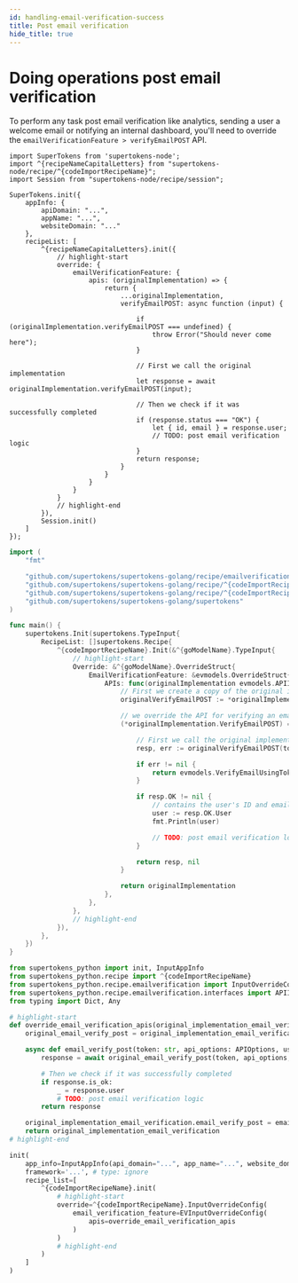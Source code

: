```yaml
---
id: handling-email-verification-success
title: Post email verification
hide_title: true
---
```


<!-- COPY DOCS -->
<!-- ./thirdpartyemailpassword/common-customizations/email-verification/handling-email-verification-success.mdx -->


# Doing operations post email verification

To perform any task post email verification like analytics, sending a user a welcome email or notifying an internal dashboard, you'll need to override the `emailVerificationFeature > verifyEmailPOST` API.

<BackendSDKTabs>
<TabItem value="nodejs">

```tsx
import SuperTokens from 'supertokens-node';
import ^{recipeNameCapitalLetters} from "supertokens-node/recipe/^{codeImportRecipeName}";
import Session from "supertokens-node/recipe/session";

SuperTokens.init({
    appInfo: {
        apiDomain: "...",
        appName: "...",
        websiteDomain: "..."
    },
    recipeList: [
        ^{recipeNameCapitalLetters}.init({
            // highlight-start
            override: {
                emailVerificationFeature: {
                    apis: (originalImplementation) => {
                        return {
                            ...originalImplementation,
                            verifyEmailPOST: async function (input) {

                                if (originalImplementation.verifyEmailPOST === undefined) {
                                    throw Error("Should never come here");
                                }

                                // First we call the original implementation
                                let response = await originalImplementation.verifyEmailPOST(input);

                                // Then we check if it was successfully completed
                                if (response.status === "OK") {
                                    let { id, email } = response.user;
                                    // TODO: post email verification logic
                                }
                                return response;
                            }
                        }
                    }
                }
            }
            // highlight-end
        }),
        Session.init()
    ]
});
```
</TabItem>
<TabItem value="go">

```go
import (
	"fmt"

	"github.com/supertokens/supertokens-golang/recipe/emailverification/evmodels"
	"github.com/supertokens/supertokens-golang/recipe/^{codeImportRecipeName}"
	"github.com/supertokens/supertokens-golang/recipe/^{codeImportRecipeName}/^{goModelName}"
	"github.com/supertokens/supertokens-golang/supertokens"
)

func main() {
	supertokens.Init(supertokens.TypeInput{
		RecipeList: []supertokens.Recipe{
			^{codeImportRecipeName}.Init(&^{goModelName}.TypeInput{
				// highlight-start
				Override: &^{goModelName}.OverrideStruct{
					EmailVerificationFeature: &evmodels.OverrideStruct{
						APIs: func(originalImplementation evmodels.APIInterface) evmodels.APIInterface {
							// First we create a copy of the original implementation
							originalVerifyEmailPOST := *originalImplementation.VerifyEmailPOST

							// we override the API for verifying an email
							(*originalImplementation.VerifyEmailPOST) = func(token string, options evmodels.APIOptions, userContext supertokens.UserContext) (evmodels.VerifyEmailUsingTokenResponse, error) {

								// First we call the original implementation
								resp, err := originalVerifyEmailPOST(token, options, userContext)

								if err != nil {
									return evmodels.VerifyEmailUsingTokenResponse{}, err
								}

								if resp.OK != nil {
									// contains the user's ID and email
									user := resp.OK.User
									fmt.Println(user)

									// TODO: post email verification logic
								}

								return resp, nil
							}

							return originalImplementation
						},
					},
				},
				// highlight-end
			}),
		},
	})
}
```
</TabItem>
<TabItem value="python">

```python
from supertokens_python import init, InputAppInfo
from supertokens_python.recipe import ^{codeImportRecipeName}
from supertokens_python.recipe.emailverification import InputOverrideConfig as EVInputOverrideConfig
from supertokens_python.recipe.emailverification.interfaces import APIInterface, APIOptions
from typing import Dict, Any

# highlight-start
def override_email_verification_apis(original_implementation_email_verification: APIInterface):
    original_email_verify_post = original_implementation_email_verification.email_verify_post

    async def email_verify_post(token: str, api_options: APIOptions, user_context: Dict[str, Any]):
        response = await original_email_verify_post(token, api_options, user_context)

        # Then we check if it was successfully completed
        if response.is_ok:
            _ = response.user
            # TODO: post email verification logic
        return response

    original_implementation_email_verification.email_verify_post = email_verify_post
    return original_implementation_email_verification
# highlight-end

init(
    app_info=InputAppInfo(api_domain="...", app_name="...", website_domain="..."),
    framework='...', # type: ignore
    recipe_list=[
        ^{codeImportRecipeName}.init(
            # highlight-start
            override=^{codeImportRecipeName}.InputOverrideConfig(
                email_verification_feature=EVInputOverrideConfig(
                    apis=override_email_verification_apis
                )
            )
            # highlight-end
        )
    ]
)
```

</TabItem>
</BackendSDKTabs>
